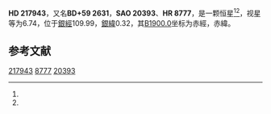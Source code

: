 {{Starbox begin
| name = HD 217943
}}
{{Starbox observe
| epoch = [[J2000.0|J2000.0]]
| constell = {{星座名待查}}<ref name=SIMBAD>{{cite web
 | url=http://simbad.u-strasbg.fr/simbad/sim-id?Ident=HR+8777
 | title=Pulsating variable Star
 | publisher=Centre de Données astronomiques de Strasbourg
 | work=SIMBAD
 | accessdate=2012-07-13
 | archive-date=2020-02-03
 | archive-url=https://web.archive.org/web/20200203092457/http://simbad.u-strasbg.fr/simbad/sim-id?Ident=HR+8777
 }}</ref><ref name=DATA>{{cite web
 | url=http://vizier.u-strasbg.fr/viz-bin/VizieR-5?-out.add=.&-source=5050&-corr=PK=HR&-out.max=9999&HR=8777
 | title=VizieR Detailed Page
 | accessdate=2012-07-13
 | archive-date=2016-03-04
 | archive-url=https://web.archive.org/web/20160304212834/http://vizier.u-strasbg.fr/viz-bin/VizieR-5?-out.add=.&-source=5050&-corr=PK=HR&-out.max=9999&HR=8777
 | dead-url=no
 }}</ref>
| 星官 = 
| ra = {{RA|23|3|23.7}}<ref name=SIMBAD /><ref name=DATA />
| dec = {{DEC|+60|26|43}}<ref name=SIMBAD /><ref name=DATA />
| appmag_v = 6.74<ref name=SIMBAD /><ref name=DATA />
}}
{{Starbox character
| class = B2V<ref name=SIMBAD /><ref name=DATA />
| b-v = -0.02<ref name=SIMBAD /><ref name=DATA />
| u-b = -0.63<ref name=SIMBAD /><ref name=DATA />
| r-i = <ref name=SIMBAD /><ref name=DATA />
| variable = 
}}
{{Starbox astrometry
| radial_v = -0.63
| prop_mo_ra = -17
| parallax = 
| p_error = 
}}
{{Starbox catalog
| names =BD+59 2631，[[SAO星表|SAO]] 20393，[[HD星表|HD]] 217943，[[HR星表|HR]] 8777}}
{{Starbox reference |Simbad=HR+8777}}
{{Starbox end}}

'''HD 217943'''，又名'''BD+59 2631'''，'''SAO 20393'''、'''HR 8777'''，是一颗恒星<ref name=SIMBAD /><ref name=DATA />，视星等为6.74，位于[[銀道座標系|銀經]]109.99，[[銀道座標系|銀緯]]0.32，其[[B1900.0|B1900.0]]坐标为赤經{{RA|22|59|15.3}}，赤緯{{DEC|+59|0.32|24}}。

== 参考文献 ==
{{reflist}}

{{star-stub}}

[[Category:HD和HDE天體|217943]]
[[Category:HR天體|8777]]
[[Category:SAO天體|20393]]